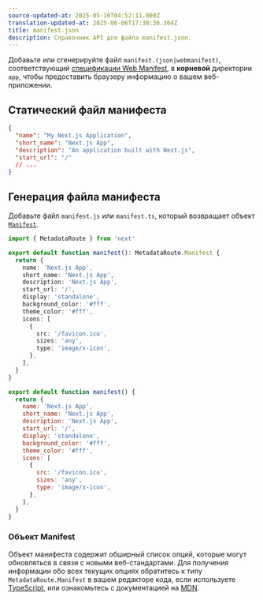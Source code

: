 ```yaml
---
source-updated-at: 2025-05-16T04:52:11.000Z
translation-updated-at: 2025-06-06T17:38:36.364Z
title: manifest.json
description: Справочник API для файла manifest.json.
---
```


Добавьте или сгенерируйте файл `manifest.(json|webmanifest)`, соответствующий [спецификации Web Manifest](https://developer.mozilla.org/docs/Web/Manifest), в **корневой** директории `app`, чтобы предоставить браузеру информацию о вашем веб-приложении.

## Статический файл манифеста

```json filename="app/manifest.json | app/manifest.webmanifest"
{
  "name": "My Next.js Application",
  "short_name": "Next.js App",
  "description": "An application built with Next.js",
  "start_url": "/"
  // ...
}
```

## Генерация файла манифеста

Добавьте файл `manifest.js` или `manifest.ts`, который возвращает объект [`Manifest`](#manifest-object).

```ts filename="app/manifest.ts" switcher
import { MetadataRoute } from 'next'

export default function manifest(): MetadataRoute.Manifest {
  return {
    name: 'Next.js App',
    short_name: 'Next.js App',
    description: 'Next.js App',
    start_url: '/',
    display: 'standalone',
    background_color: '#fff',
    theme_color: '#fff',
    icons: [
      {
        src: '/favicon.ico',
        sizes: 'any',
        type: 'image/x-icon',
      },
    ],
  }
}
```

```js filename="app/manifest.js" switcher
export default function manifest() {
  return {
    name: 'Next.js App',
    short_name: 'Next.js App',
    description: 'Next.js App',
    start_url: '/',
    display: 'standalone',
    background_color: '#fff',
    theme_color: '#fff',
    icons: [
      {
        src: '/favicon.ico',
        sizes: 'any',
        type: 'image/x-icon',
      },
    ],
  }
}
```

### Объект Manifest

Объект манифеста содержит обширный список опций, которые могут обновляться в связи с новыми веб-стандартами. Для получения информации обо всех текущих опциях обратитесь к типу `MetadataRoute.Manifest` в вашем редакторе кода, если используете [TypeScript](https://nextjs.org/docs/app/building-your-application/configuring/typescript#typescript-plugin), или ознакомьтесь с документацией на [MDN](https://developer.mozilla.org/docs/Web/Manifest).